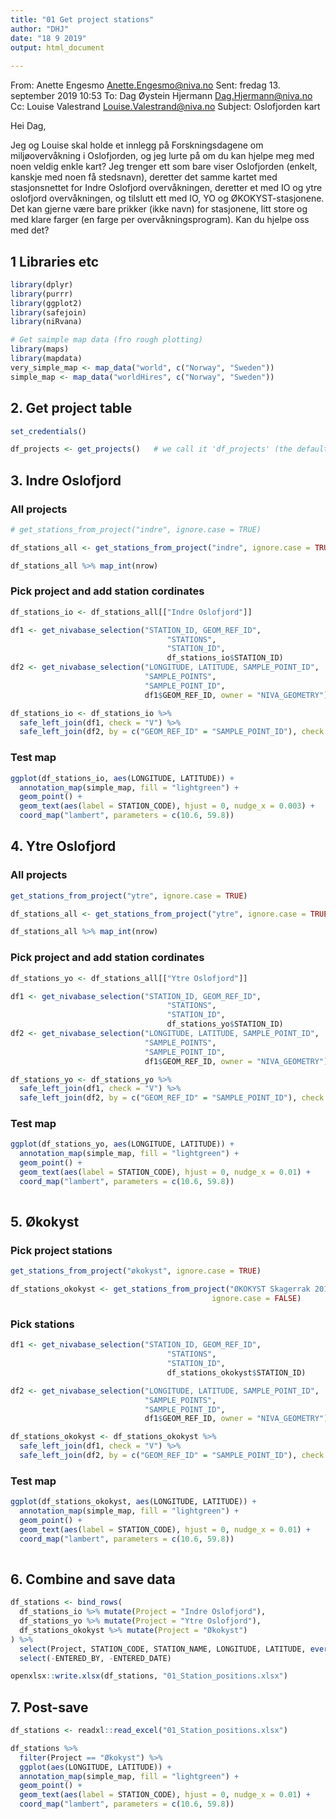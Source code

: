 ```yaml
---
title: "01 Get project stations"
author: "DHJ"
date: "18 9 2019"
output: html_document
    
---
```


From: Anette Engesmo <Anette.Engesmo@niva.no> 
Sent: fredag 13. september 2019 10:53
To: Dag Øystein Hjermann <Dag.Hjermann@niva.no>
Cc: Louise Valestrand <Louise.Valestrand@niva.no>
Subject: Oslofjorden kart

Hei Dag,

Jeg og Louise skal holde et innlegg på Forskningsdagene om miljøovervåkning i Oslofjorden, og jeg lurte på om du kan hjelpe meg med noen veldig enkle kart? Jeg trenger ett som bare viser Oslofjorden (enkelt, kanskje med noen få stedsnavn), deretter det samme kartet med stasjonsnettet for Indre Oslofjord overvåkningen, deretter et med IO og ytre oslofjord overvåkningen, og tilslutt ett med IO, YO og ØKOKYST-stasjonene. Det kan gjerne være bare prikker (ikke navn) for stasjonene, litt store og med klare farger (en farge per overvåkningsprogram).
Kan du hjelpe oss med det?



## 1 Libraries etc
```r
library(dplyr)
library(purrr)
library(ggplot2)
library(safejoin)
library(niRvana)

# Get saimple map data (fro rough plotting)
library(maps)
library(mapdata)
very_simple_map <- map_data("world", c("Norway", "Sweden"))
simple_map <- map_data("worldHires", c("Norway", "Sweden"))

```

## 2. Get project table  
```r
set_credentials()
```

```r
df_projects <- get_projects()   # we call it 'df_projects' (the default name used by 'get_stations_from_project')
```

## 3. Indre Oslofjord  

### All projects
```r
# get_stations_from_project("indre", ignore.case = TRUE)

df_stations_all <- get_stations_from_project("indre", ignore.case = TRUE, keep_all = TRUE)

df_stations_all %>% map_int(nrow)
```

### Pick project and add station cordinates
```r
df_stations_io <- df_stations_all[["Indre Oslofjord"]]

df1 <- get_nivabase_selection("STATION_ID, GEOM_REF_ID", 
                                   "STATIONS", 
                                   "STATION_ID", 
                                   df_stations_io$STATION_ID)
df2 <- get_nivabase_selection("LONGITUDE, LATITUDE, SAMPLE_POINT_ID", 
                              "SAMPLE_POINTS", 
                              "SAMPLE_POINT_ID", 
                              df1$GEOM_REF_ID, owner = "NIVA_GEOMETRY")

df_stations_io <- df_stations_io %>%
  safe_left_join(df1, check = "V") %>%
  safe_left_join(df2, by = c("GEOM_REF_ID" = "SAMPLE_POINT_ID"), check = "V")

```

### Test map
```r
ggplot(df_stations_io, aes(LONGITUDE, LATITUDE)) +
  annotation_map(simple_map, fill = "lightgreen") +
  geom_point() +
  geom_text(aes(label = STATION_CODE), hjust = 0, nudge_x = 0.003) +
  coord_map("lambert", parameters = c(10.6, 59.8))
```


## 4. Ytre Oslofjord  

### All projects
```r
get_stations_from_project("ytre", ignore.case = TRUE)

df_stations_all <- get_stations_from_project("ytre", ignore.case = TRUE, keep_all = TRUE)

df_stations_all %>% map_int(nrow)
```

### Pick project and add station cordinates
```r
df_stations_yo <- df_stations_all[["Ytre Oslofjord"]]

df1 <- get_nivabase_selection("STATION_ID, GEOM_REF_ID", 
                                   "STATIONS", 
                                   "STATION_ID", 
                                   df_stations_yo$STATION_ID)
df2 <- get_nivabase_selection("LONGITUDE, LATITUDE, SAMPLE_POINT_ID", 
                              "SAMPLE_POINTS", 
                              "SAMPLE_POINT_ID", 
                              df1$GEOM_REF_ID, owner = "NIVA_GEOMETRY")

df_stations_yo <- df_stations_yo %>%
  safe_left_join(df1, check = "V") %>%
  safe_left_join(df2, by = c("GEOM_REF_ID" = "SAMPLE_POINT_ID"), check = "V")

```

### Test map
```r

ggplot(df_stations_yo, aes(LONGITUDE, LATITUDE)) +
  annotation_map(simple_map, fill = "lightgreen") +
  geom_point() +
  geom_text(aes(label = STATION_CODE), hjust = 0, nudge_x = 0.01) +
  coord_map("lambert", parameters = c(10.6, 59.8))
  

```

## 5. Økokyst  

### Pick project stations
```r
get_stations_from_project("økokyst", ignore.case = TRUE)

df_stations_okokyst <- get_stations_from_project("ØKOKYST Skagerrak 2017-2020", 
                                             ignore.case = FALSE)
```

### Pick stations
```r
df1 <- get_nivabase_selection("STATION_ID, GEOM_REF_ID", 
                                   "STATIONS", 
                                   "STATION_ID", 
                                   df_stations_okokyst$STATION_ID)

df2 <- get_nivabase_selection("LONGITUDE, LATITUDE, SAMPLE_POINT_ID", 
                              "SAMPLE_POINTS", 
                              "SAMPLE_POINT_ID", 
                              df1$GEOM_REF_ID, owner = "NIVA_GEOMETRY")

df_stations_okokyst <- df_stations_okokyst %>%
  safe_left_join(df1, check = "V") %>%
  safe_left_join(df2, by = c("GEOM_REF_ID" = "SAMPLE_POINT_ID"), check = "V")

```

### Test map
```r

ggplot(df_stations_okokyst, aes(LONGITUDE, LATITUDE)) +
  annotation_map(simple_map, fill = "lightgreen") +
  geom_point() +
  geom_text(aes(label = STATION_CODE), hjust = 0, nudge_x = 0.01) +
  coord_map("lambert", parameters = c(10.6, 59.8))
  
```

## 6. Combine and save data
```r
df_stations <- bind_rows(
  df_stations_io %>% mutate(Project = "Indre Oslofjord"),
  df_stations_yo %>% mutate(Project = "Ytre Oslofjord"),
  df_stations_okokyst %>% mutate(Project = "Økokyst")
) %>%
  select(Project, STATION_CODE, STATION_NAME, LONGITUDE, LATITUDE, everything()) %>%
  select(-ENTERED_BY, -ENTERED_DATE)

openxlsx::write.xlsx(df_stations, "01_Station_positions.xlsx")

```

## 7. Post-save
```r
df_stations <- readxl::read_excel("01_Station_positions.xlsx")

df_stations %>% 
  filter(Project == "Økokyst") %>%
  ggplot(aes(LONGITUDE, LATITUDE)) +
  annotation_map(simple_map, fill = "lightgreen") +
  geom_point() +
  geom_text(aes(label = STATION_CODE), hjust = 0, nudge_x = 0.01) +
  coord_map("lambert", parameters = c(10.6, 59.8))


```
